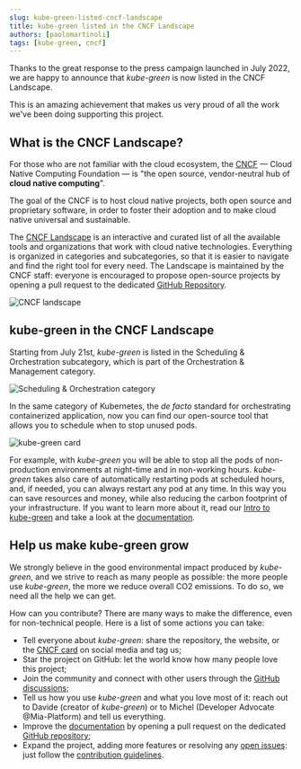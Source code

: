 ```yaml
---
slug: kube-green-listed-cncf-landscape 
title: kube-green listed in the CNCF Landscape
authors: [paolomartinoli]
tags: [kube-green, cncf]
---
```


Thanks to the great response to the press campaign launched in July 2022, we are happy to announce that *kube-green* is now listed in the CNCF Landscape.

This is an amazing achievement that makes us very proud of all the work we've been doing supporting this project.

## What is the CNCF Landscape?

For those who are not familiar with the cloud ecosystem, the [CNCF](https://www.cncf.io/) — Cloud Native Computing Foundation — is "the open source, vendor-neutral hub of **cloud native computing**".

The goal of the CNCF is to host cloud native projects, both open source and proprietary software, in order to foster their adoption and to make cloud native universal and sustainable.

The [CNCF Landscape](https://landscape.cncf.io/) is an interactive and curated list of all the available tools and organizations that work with cloud native technologies. 
Everything is organized in categories and subcategories, so that it is easier to navigate and find the right tool for every need. 
The Landscape is maintained by the CNCF staff: everyone is encouraged to propose open-source projects by opening a pull request to the dedicated [GitHub Repository](https://github.com/cncf/landscape).

![CNCF landscape](/img/cncf-landscape.png)

## kube-green in the CNCF Landscape

Starting from July 21st, *kube-green* is listed in the Scheduling & Orchestration subcategory, which is part of the Orchestration & Management category.

![Scheduling & Orchestration category](/img/cncf-landscape-category.png)

In the same category of Kubernetes, the *de facto* standard for orchestrating containerized application, now you can find our open-source tool that allows you to schedule when to stop unused pods.

![kube-green card](/img/cncf-landscape-card.png)

For example, with *kube-green* you will be able to stop all the pods of non-production environments at night-time and in non-working hours. *kube-green* takes also care of automatically restarting pods at scheduled hours, and, if needed, you can always restart any pod at any time.
In this way you can save resources and money, while also reducing the carbon footprint of your infrastructure.
If you want to learn more about it, read our [Intro to kube-green](/blog/welcome-blog-post) and take a look at the [documentation](/docs/getting-started).

## Help us make kube-green grow

We strongly believe in the good environmental impact produced by *kube-green*, and we strive to reach as many people as possible: the more people use *kube-green*, the more we reduce overall CO2 emissions. To do so, we need all the help we can get.

How can you contribute? There are many ways to make the difference, even for non-technical people. Here is a list of some actions you can take:

- Tell everyone about *kube-green*: share the repository, the website, or the [CNCF card](https://landscape.cncf.io/card-mode?category=orchestration-management&selected=kube-green) on social media and tag us;
- Star the project on GitHub: let the world know how many people love this project;
- Join the community and connect with other users through the [GitHub discussions](https://github.com/kube-green/kube-green/discussions);
- Tell us how you use *kube-green* and what you love most of it: reach out to Davide (creator of *kube-green*) or to Michel (Developer Advocate @Mia-Platform) and tell us everything.
- Improve the [documentation](/docs/getting-started) by opening a pull request on the dedicated [GitHub repository](https://github.com/kube-green/kube-green.github.io);
- Expand the project, adding more features or resolving any [open issues](https://github.com/kube-green/kube-green/issues): just follow the [contribution guidelines](https://github.com/kube-green/kube-green/blob/main/CONTRIBUTING.md).